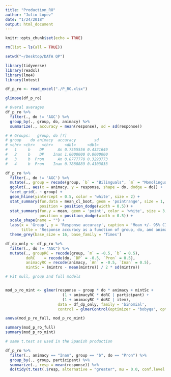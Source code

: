 ```yaml
---
title: "Production_RO"
author: "Julio Lopez"
date: "1/24/2018"
output: html_document
---
```


```r
knitr::opts_chunk$set(echo = TRUE)
```

```r

rm(list = ls(all = TRUE))

setwd("~/Desktop/DATA QP")

library(tidyverse)
library(readxl)
library(lme4)
library(lmtest)

df_p_ro <- read_excel("./P_RO.xlsx")

glimpse(df_p_ro)

# Overal averages
df_p_ro %>% 
  filter(., do != 'AGC') %>%
  group_by(., group, do, animacy) %>% 
  summarize(., accuracy = mean(response), sd = sd(response)) 

# # Groups:   group, do [?]
# group    do animacy  accuracy        sd
# <chr> <chr>   <chr>     <dbl>     <dbl>
#   1     b    DP      An 0.7555556 0.4321649
#   2     b    DP    Inan 1.0000000 0.0000000
#   3     b  Pron      An 0.8777778 0.3293773
#   4     b  Pron    Inan 0.7888889 0.4103833

df_p_ro %>%
  filter(., do != 'AGC') %>% 
  mutate(., group = recode(group, `b` = "Bilinguals", `m` = "Monolinguals")) %>%
  ggplot(., aes(x = animacy, y = response, shape = do, dodge = do)) + 
  facet_grid(. ~ group) +
  geom_hline(yintercept = 0.5, color = 'white', size = 2) + 
  stat_summary(fun.data = mean_cl_boot, geom = 'pointrange', size = 1, 
               position = position_dodge(width = 0.5)) + 
  stat_summary(fun.y = mean, geom = 'point', color = 'white', size = 3, 
               position = position_dodge(width = 0.5)) + 
  scale_shape(name = "") +
  labs(x = 'Group', y = 'Response accuracy', caption = 'Mean +/- 95% CI', 
       title = 'Response accuracy as a function of group, do, and animacy.') + 
  theme_grey(base_size = 16, base_family = 'Times')

df_dp_only <- df_p_ro %>%
  filter(., do != "AGC") %>%
  mutate(., groupRC = recode(group, `m` = -0.5, `b` = 0.5), 
         doRC    = recode(do, `DP` = -0.5, `Pron` = 0.5),
         animacyRC = recode(animacy, `An` = -0.5, `Inan` = 0.5),
         mintSc = (mintro - mean(mintro)) / 2 * sd(mintro))

# Fit null, group and full models


mod_p_ro_mint <- glmer(response ~ group * do * animacy + mintSc +
                         (1 + animacyRC * doRC | participant) + 
                         (1 + animacyRC * doRC | item), 
                       data = df_dp_only, family = 'binomial', 
                       control = glmerControl(optimizer = "bobyqa", optCtrl = list(maxfun=2e5)))

anova(mod_p_ro_full, mod_p_ro_mint)

summary(mod_p_ro_full)
summary(mod_p_ro_mint)

# same t.test as used in the Spanish production

df_p_ro %>%
  filter(., animacy == "Inan", group == "b", do == "Pron") %>%
  group_by(., group, participant) %>%
  summarize(., resp = mean(response)) %>%
  do(tidy(t.test(.$resp, alternative = "greater", mu = 0.0, conf.level = 0.95)))
```